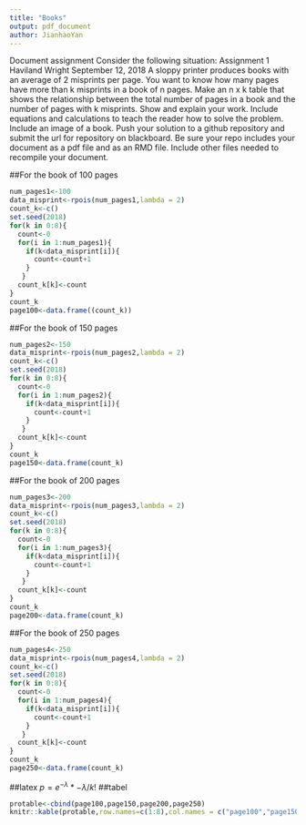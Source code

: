 ```yaml
---
title: "Books"
output: pdf_document
author: JianhaoYan 
---
```


Document assignment
Consider the following situation:
Assignment 1
Haviland Wright September 12, 2018
A sloppy printer produces books with an average of 2 misprints per page. You want to know how many pages have more than k misprints in a book of n pages. Make an n x k table that shows the relationship between the total number of pages in a book and the number of pages with k misprints.
Show and explain your work. Include equations and calculations to teach the reader how to solve the problem. Include an image of a book.
Push your solution to a github repository and submit the url for repository on blackboard. Be sure your repo includes your document as a pdf file and as an RMD file. Include other files needed to recompile your document.

##For the book of 100 pages

```r
num_pages1<-100
data_misprint<-rpois(num_pages1,lambda = 2)
count_k<-c()
set.seed(2018)
for(k in 0:8){
  count<-0
  for(i in 1:num_pages1){
    if(k<data_misprint[i]){
      count<-count+1
    }
   }
  count_k[k]<-count
}
count_k
page100<-data.frame((count_k))

```
##For the book of 150 pages
```r
num_pages2<-150
data_misprint<-rpois(num_pages2,lambda = 2)
count_k<-c()
set.seed(2018)
for(k in 0:8){
  count<-0
  for(i in 1:num_pages2){
    if(k<data_misprint[i]){
      count<-count+1
    }
   }
  count_k[k]<-count
}
count_k
page150<-data.frame(count_k)
```
##For the book of 200 pages
```r
num_pages3<-200
data_misprint<-rpois(num_pages3,lambda = 2)
count_k<-c()
set.seed(2018)
for(k in 0:8){
  count<-0
  for(i in 1:num_pages3){
    if(k<data_misprint[i]){
      count<-count+1
    }
   }
  count_k[k]<-count
}
count_k
page200<-data.frame(count_k)
```
##For the book of 250 pages
```r
num_pages4<-250
data_misprint<-rpois(num_pages4,lambda = 2)
count_k<-c()
set.seed(2018)
for(k in 0:8){
  count<-0
  for(i in 1:num_pages4){
    if(k<data_misprint[i]){
      count<-count+1
    }
   }
  count_k[k]<-count
}
count_k
page250<-data.frame(count_k)
```
##latex
$p=e^{-\lambda}*{-\lambda}/{k!}$
##tabel

```r
protable<-cbind(page100,page150,page200,page250)
knitr::kable(protable,row.names=c(1:8),col.names = c("page100","page150","page200","page250"))
```
